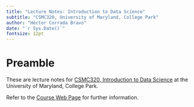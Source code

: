 ```yaml
---
title: "Lecture Notes: Introduction to Data Science"
subtitle: "CSMC320, University of Maryland, College Park"
author: "Héctor Corrada Bravo"
date: "`r Sys.Date()`"
fontsize: 12pt
---
```


# Preamble

These are lecture notes for [CSMC320, Introduction to Data Science](/)
at the University of Maryland, College Park.

Refer to the [Course Web Page](/) for further information.
